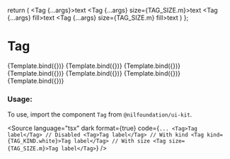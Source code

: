
<Meta title="Data display/Tag" component={Tag} />

  return (
    <StoriesLayout>
      <Tag {...args}>text</Tag>
      <Tag {...args} size={TAG_SIZE.m}>text</Tag>
      <Tag {...args} fill>text</Tag>
      <Tag {...args} size={TAG_SIZE.m} fill>text</Tag>
    </StoriesLayout>
  )
};

# Tag

<Canvas isColumn>
  <Story name="Gray" args={{ kind: TAG_KIND.gray }}>
    {Template.bind({})}
  </Story>
  <Story name="Blue" args={{ kind: TAG_KIND.blue }}>
    {Template.bind({})}
  </Story>
  <Story name="Yellow" args={{ kind: TAG_KIND.yellow }}>
    {Template.bind({})}
  </Story>
  <Story name="Red" args={{ kind: TAG_KIND.red }}>
    {Template.bind({})}
  </Story>
  <Story name="Green" args={{ kind: TAG_KIND.green }}>
    {Template.bind({})}
  </Story>
  <Story name="Purple" args={{ kind: TAG_KIND.purle }}>
    {Template.bind({})}
  </Story>
  <Story name="White" args={{ kind: TAG_KIND.white }}>
    {Template.bind({})}
  </Story>
</Canvas>

<ArgsTable of={Tag} />

### Usage:

To use, import the component `Tag` from `@nilfoundation/ui-kit`.

<Source
  language="tsx"
  dark
  format={true}
  code={`
        ...
         <Tag>Tag label</Tag>
        // Disabled
         <Tag>Tag label</Tag>
        // With kind
        <Tag kind={TAG_KIND.white}>Tag label</Tag>
        // With size
        <Tag size={TAG_SIZE.m}>Tag label</Tag>
  `}
/>
